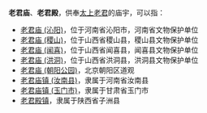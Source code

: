 '''老君庙'''、'''老君殿'''，供奉[[太上老君|太上老君]]的庙宇，可以指：

*[[老君庙_(沁阳)|老君庙 (沁阳)]]，位于河南省沁阳市，河南省文物保护单位
*[[老君庙_(稷山)|老君庙 (稷山)]]，位于山西省稷山县，稷山县文物保护单位
*[[老君庙_(闻喜)|老君庙 (闻喜)]]，位于山西省闻喜县，闻喜县文物保护单位
*[[老君庙_(洪洞)|老君庙 (洪洞)]]，位于山西省洪洞县，洪洞县文物保护单位
*[[老君庙_(朝阳公园)|老君庙 (朝阳公园)]]，北京朝阳区道观
*[[老君庙镇_(汝南县)|老君庙镇 (汝南县)]]，隶属于河南省汝南县
*[[老君庙镇_(玉门市)|老君庙镇 (玉门市)]]，隶属于甘肃省玉门市
*[[老君殿镇|老君殿镇]]，隶属于陕西省子洲县

{{Disambiguation|cat=三字建築物消歧義|L}}